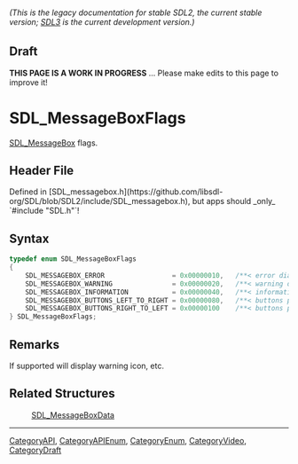 ====== (This is the legacy documentation for stable SDL2, the current stable version; [https://wiki.libsdl.org/SDL3/ SDL3] is the current development version.) ======

== Draft ==

'''THIS PAGE IS A WORK IN PROGRESS''' ... Please make edits to this page to improve it!


<!-- #*^*^*^*^*See https://wiki.libsdl.org/SGEnumerations for details on editing this page*^*^*^*^* -->
= SDL_MessageBoxFlags =

[[SDL_MessageBox]] flags.

== Header File ==

Defined in [SDL_messagebox.h](https://github.com/libsdl-org/SDL/blob/SDL2/include/SDL_messagebox.h), but apps should _only_ `#include "SDL.h"`!

== Syntax ==

<syntaxhighlight lang='c'>
typedef enum SDL_MessageBoxFlags
{
    SDL_MESSAGEBOX_ERROR                 = 0x00000010,   /**< error dialog */
    SDL_MESSAGEBOX_WARNING               = 0x00000020,   /**< warning dialog */
    SDL_MESSAGEBOX_INFORMATION           = 0x00000040,   /**< informational dialog */
    SDL_MESSAGEBOX_BUTTONS_LEFT_TO_RIGHT = 0x00000080,   /**< buttons placed left to right */
    SDL_MESSAGEBOX_BUTTONS_RIGHT_TO_LEFT = 0x00000100    /**< buttons placed right to left */
} SDL_MessageBoxFlags;</syntaxhighlight>

== Remarks ==

If supported will display warning icon, etc.

== Related Structures ==

:[[SDL_MessageBoxData]]

----
[[CategoryAPI]], [[CategoryAPIEnum]], [[CategoryEnum]], [[CategoryVideo]], [[CategoryDraft]]



